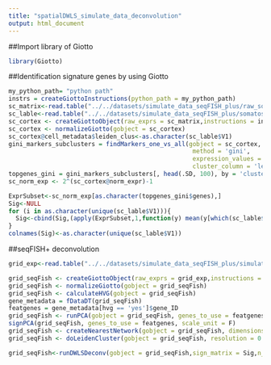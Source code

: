 ```yaml
---
title: "spatialDWLS_simulate_data_deconvolution"
output: html_document
---
```

##Import library of Giotto
```r
library(Giotto)
```

##Identification signature genes by using Giotto
```r
my_python_path= "python path"
instrs = createGiottoInstructions(python_path = my_python_path)
sc_matrix<-read.table("../../datasets/simulate_data_seqFISH_plus/raw_somatosensory_sc_exp.txt",header=T,row.names = 1)
sc_lable<-read.table("../../datasets/simulate_data_seqFISH_plus/somatosensory_sc_labels.txt",header=F)
sc_cortex <- createGiottoObject(raw_exprs = sc_matrix,instructions = instrs)
sc_cortex <- normalizeGiotto(gobject = sc_cortex)
sc_cortex@cell_metadata$leiden_clus<-as.character(sc_lable$V1)
gini_markers_subclusters = findMarkers_one_vs_all(gobject = sc_cortex,
                                                   method = 'gini',
                                                   expression_values = 'normalized',
                                                   cluster_column = 'leiden_clus')
topgenes_gini = gini_markers_subclusters[, head(.SD, 100), by = 'cluster']
sc_norm_exp <- 2^(sc_cortex@norm_expr)-1

ExprSubset<-sc_norm_exp[as.character(topgenes_gini$genes),]
Sig<-NULL
for (i in as.character(unique(sc_lable$V1))){
  Sig<-cbind(Sig,(apply(ExprSubset,1,function(y) mean(y[which(sc_lable$V1==i)]))))
}
colnames(Sig)<-as.character(unique(sc_lable$V1))
```

##seqFISH+ deconvolution
```r
grid_exp<-read.table("../../datasets/simulate_data_seqFISH_plus/simulated_seqFISH_grid_norm_exp.txt",header = 1,row.names = 1)

grid_seqFish <- createGiottoObject(raw_exprs = grid_exp,instructions = instrs)
grid_seqFish <- normalizeGiotto(gobject = grid_seqFish)
grid_seqFish <- calculateHVG(gobject = grid_seqFish)
gene_metadata = fDataDT(grid_seqFish)
featgenes = gene_metadata[hvg == 'yes']$gene_ID
grid_seqFish <- runPCA(gobject = grid_seqFish, genes_to_use = featgenes, scale_unit = F)
signPCA(grid_seqFish, genes_to_use = featgenes, scale_unit = F)
grid_seqFish <- createNearestNetwork(gobject = grid_seqFish, dimensions_to_use = 1:10, k = 10)
grid_seqFish <- doLeidenCluster(gobject = grid_seqFish, resolution = 0.4, n_iterations = 1000)

grid_seqFish<-runDWLSDeconv(gobject = grid_seqFish,sign_matrix = Sig,n_cell = 20)
```